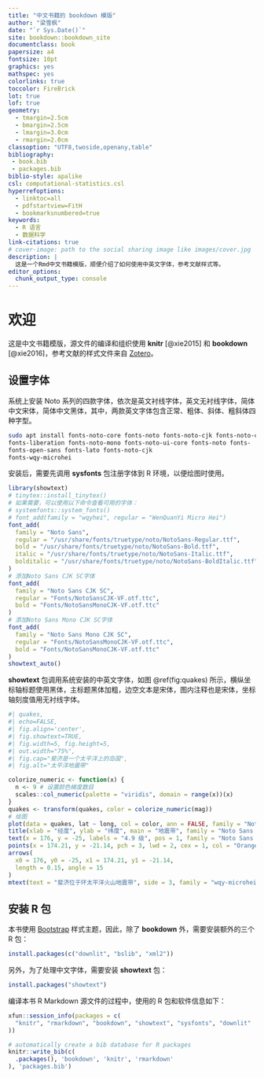 ```yaml
---
title: "中文书籍的 bookdown 模版"
author: "梁雪枫"
date: "`r Sys.Date()`"
site: bookdown::bookdown_site
documentclass: book
papersize: a4
fontsize: 10pt
graphics: yes
mathspec: yes
colorlinks: true
toccolor: FireBrick
lot: true
lof: true
geometry:
  - tmargin=2.5cm
  - bmargin=2.5cm
  - lmargin=3.0cm
  - rmargin=2.0cm
classoption: "UTF8,twoside,openany,table"
bibliography: 
 - book.bib
 - packages.bib
biblio-style: apalike
csl: computational-statistics.csl
hyperrefoptions:
  - linktoc=all
  - pdfstartview=FitH
  - bookmarksnumbered=true
keywords: 
  - R 语言
  - 数据科学
link-citations: true
# cover-image: path to the social sharing image like images/cover.jpg
description: |
  这是一个Rmd中文书籍模版，顺便介绍了如何使用中英文字体，参考文献样式等。
editor_options: 
  chunk_output_type: console
---
```


\mainmatter

# 欢迎 {#chap-welcome .unnumbered}

\chaptermark{欢迎}

::: {.rmdtip data-latex="{提示}"}
这是中文书籍模版，源文件的编译和组织使用 **knitr** [@xie2015] 和 **bookdown** [@xie2016]，参考文献的样式文件来自 [Zotero](https://www.zotero.org/styles)。
:::

## 设置字体 {#sec-setup-fonts .unnumbered}

系统上安装 Noto 系列的四款字体，依次是英文衬线字体，英文无衬线字体，简体中文宋体，简体中文黑体，其中，两款英文字体包含正常、粗体、斜体、粗斜体四种字型。

``` bash
sudo apt install fonts-noto-core fonts-noto fonts-noto-cjk fonts-noto-cjk-extra
fonts-liberation fonts-noto-mono fonts-noto-ui-core fonts-noto fonts-
fonts-open-sans fonts-lato fonts-noto-cjk
fonts-wqy-microhei
```

安装后，需要先调用 **sysfonts** 包注册字体到 R 环境，以便绘图时使用。

```r
library(showtext)
# tinytex::install_tinytex()
# 如果需要，可以使用以下命令查看可用的字体：
# systemfonts::system_fonts()
# font_add(family = "wqyhei", regular = "WenQuanYi Micro Hei")
font_add(
  family = "Noto Sans",
  regular = "/usr/share/fonts/truetype/noto/NotoSans-Regular.ttf",
  bold = "/usr/share/fonts/truetype/noto/NotoSans-Bold.ttf",
  italic = "/usr/share/fonts/truetype/noto/NotoSans-Italic.ttf",
  bolditalic = "/usr/share/fonts/truetype/noto/NotoSans-BoldItalic.ttf"
)
# 添加Noto Sans CJK SC字体
font_add(
  family = "Noto Sans CJK SC", 
  regular = "Fonts/NotoSansCJK-VF.otf.ttc",
  bold = "Fonts/NotoSansMonoCJK-VF.otf.ttc"
)
# 添加Noto Sans Mono CJK SC字体
font_add(
  family = "Noto Sans Mono CJK SC", 
  regular = "Fonts/NotoSansMonoCJK-VF.otf.ttc",
  bold = "Fonts/NotoSansMonoCJK-VF.otf.ttc"
)
showtext_auto()
```

**showtext** 包调用系统安装的中英文字体，如图 \@ref(fig:quakes) 所示，横纵坐标轴标题使用黑体，主标题黑体加粗，边空文本是宋体，图内注释也是宋体，坐标轴刻度值用无衬线字体。

```r
#| quakes,
#| echo=FALSE,
#| fig.align='center',
#| fig.showtext=TRUE,
#| fig.width=5, fig.height=5,
#| out.width="75%",
#| fig.cap="斐济是一个太平洋上的岛国",
#| fig.alt="太平洋地震带"

colorize_numeric <- function(x) {
  n <- 9 # 设置颜色梯度数目
  scales::col_numeric(palette = "viridis", domain = range(x))(x)
}
quakes <- transform(quakes, color = colorize_numeric(mag))
# 绘图
plot(data = quakes, lat ~ long, col = color, ann = FALSE, family = "Noto Sans")
title(xlab = "经度", ylab = "纬度", main = "地震带", family = "Noto Sans CJK SC")
text(x = 176, y = -25, labels = "4.9 级", pos = 1, family = "Noto Sans Mono CJK SC")
points(x = 174.21, y = -21.14, pch = 3, lwd = 2, cex = 1, col = "Orange")
arrows(
  x0 = 176, y0 = -25, x1 = 174.21, y1 = -21.14,
  length = 0.15, angle = 15
)
mtext(text = "斐济位于环太平洋火山地震带", side = 3, family = "wqy-microhei")
```

## 安装 R 包 {#sec-install-packages .unnumbered}

本书使用 [Bootstrap](https://getbootstrap.com/) 样式主题，因此，除了 **bookdown** 外，需要安装额外的三个 R 包：

```r
install.packages(c("downlit", "bslib", "xml2"))
```

另外，为了处理中文字体，需要安装 **showtext** 包：

```r
install.packages("showtext")
```

编译本书 R Markdown 源文件的过程中，使用的 R 包和软件信息如下：

```r
xfun::session_info(packages = c(
  "knitr", "rmarkdown", "bookdown", "showtext", "sysfonts", "downlit"
))
```

```r
# automatically create a bib database for R packages
knitr::write_bib(c(
  .packages(), 'bookdown', 'knitr', 'rmarkdown'
), 'packages.bib')
```
